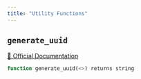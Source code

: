 ```yaml
---
title: "Utility Functions"
---
```


## `generate_uuid`
[🔗 Official Documentation](https://cloud.google.com/bigquery/docs/reference/standard-sql/functions-and-operators#generate_uuid)

```sql
function generate_uuid(<>) returns string
```




